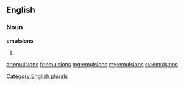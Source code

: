 ==English==

===Noun===
'''emulsions'''

# {{plural of|[[emulsion]]}}

[[Category:English plurals]]

[[ar:emulsions]]
[[fr:emulsions]]
[[mg:emulsions]]
[[my:emulsions]]
[[sv:emulsions]]